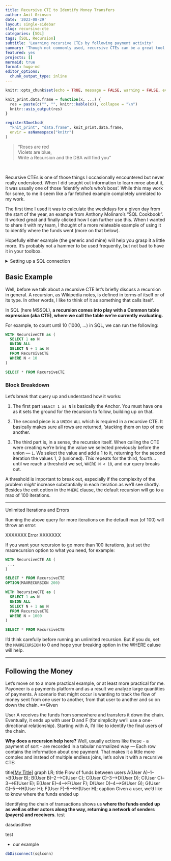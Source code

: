 ```yaml
---
title: Recursive CTE to Identify Money Transfers
author: Amit Grinson
date: '2023-08-29'
layout: single-sidebar
slug: recursive-cte
categories: [SQL]
tags: [SQL, Recursion]
subtitle: 'Learning recursive CTEs by following payment activity'
summary: 'Though not commonly used, recursive CTEs can be a great tool to work with hierarchal data. In this post we learn to use them to identify where money was moved to by following the transfer activity'
featured: yes
projects: []
mermaid: true
format: hugo-md
editor_options: 
  chunk_output_type: inline
---
```


```r
knitr::opts_chunk$set(echo = TRUE, message = FALSE, warning = FALSE, eval = TRUE)
```


```r
knit_print.data.frame = function(x, ...) {
  res = paste(c("", "", knitr::kable(x)), collapse = "\n")
  knitr::asis_output(res)
}

registerS3method(
  "knit_print", "data.frame", knit_print.data.frame,
  envir = asNamespace("knitr")
)
```


> "Roses are red  
  Violets are blue,  
  Write a Recursion
  and the DBA will find you"
  
<br>

Recursive CTEs is one of those things I occasionally encountered but never really understood. When I did sought out information to learn mroe about it, it was usually one of those 'identify who's who's boss'. While this may work for some, to me it seem like a far fetched example completely unrelated to my work.

The first time I used it was to calculate the weekdays for a given day from the start of the year, an example from Anthony Molinaro's "SQL Cookbook". It worked great and finally clicked how I can further use this. When I wanted to share it with my team, I thought of a more relateable example of using it to identify where the funds went (more on that below).

Hopefully either example (the generic and mine) will help you grasp it a little more. It's probably not a hammer to be used frequently, but not bad to have it in your toolbox.

<details>
<summary>Setting up a SQL connection</summary>

I write my blog using the [Rstudio IDE](https://posit.co/) and although this post will focus on SQL, we need  to set up a local SQL connection. We're basically connecting to our local RDBMS, here MSSQL, and to a database I setup earlier.

```r
library(odbc)
library(DBI)

sqlconn <- dbConnect(odbc(),
                      Driver = "SQL Server",
                      Server = "localhost\\SQLEXPRESS",
                      Database = "recursion")
```

We also need to load the data for this post to the database. It's only needed once and we can do it in R as follows:

```r
dat <- read.csv('content/blog/recursive-cte/payments.csv', colClasses = c('numeric', 'character', 'character', 'numeric', 'Date'))

dbWriteTable(conn = sqlconn, 'payments', dat, field.types = c(payment_id = 'INT', payer = 'VARCHAR(10)', 
                                                  receiver = 'VARCHAR(10)', amount = 'INT',
                                                  payment_date = 'DATE'), overwrite = TRUE)
```


**Aside:** Moving forward we'll be using SQL code only. instead of having to write SQL code through some R function we can use the SQL engine directly in the code chunks. Just add the connection you created to the chunk header as such:

```r
cat("```{sql connection='sqlconn', echo = TRUE}```", '```', sep = '\n')
```

</details>

## Basic Example

Well, before we talk about a recursive CTE let's briefly discuss a recursion in general. A recursion, as Wikipedia notes, is defined in terms of itself or of its type. In other words, I like to think of it as something that calls itself.

In SQL (here MSSQL), **a recursion comes into play with a Common table expression (aka CTE), where we call the table we're currently evaluating.** 

For example, to count until 10 (1000, ...) in SQL, we can run the following:


```sql
WITH RecursiveCTE as (
  SELECT 1 as N
  UNION ALL
  SELECT N + 1 as N
  FROM RecursiveCTE
  WHERE N < 10
)

SELECT * FROM RecursiveCTE
```

### Block Breakdown

Let's break that query up and understand how it works:

1. The first part `SELECT 1 as N` is basically the Anchor. You must have one as it sets the ground for the recursion to follow, building up on that.

2. The second piece is a `UNION ALL` which is required in a recursive CTE. It basically makes sure all rows are returned, 'stacking them on top of one another.

3. The third part is, in a sense, the recursion itself. When calling the CTE were creating we're bring the value we selected previously before the union — `1`. We select the value and add a 1 to it, returning for the second iteration the values 1, 2 (unioned). This repeats for the third, fourth... until we reach a threshold we set, `WHERE N < 10`, and our query breaks out. 

A threshold is important to break out, especially if the complexity of the problem *might* increase substantially in each iteration as we'll see shortly. Besides the exit option in the `WHERE` clause, the default recursion will go to a max of 100 iterations. 

-----

Unlimited Iterations and Errors

Running the above query for more iterations on the default max (of 100) will throw an error:

XXXXXXX Error XXXXXXX

If you want your recursion to go more than 100 iterations, just set the maxrecursion option to what you need, for example:

```.sql
WITH RecursiveCTE AS (
 ...
)

SELECT * FROM RecursiveCTE
OPTION(MAXRECURSION 200)
```


```sql
WITH RecursiveCTE as (
  SELECT 1 as N
  UNION ALL
  SELECT N + 1 as N
  FROM RecursiveCTE
  WHERE N < 1000
)

SELECT * FROM RecursiveCTE
```

I'd think carefully before running an unlimited recursion. But if you do, set the `MAXRECURSION` to 0 and hope your breaking option in the WHERE caluse will help.


----------

## Following the Money

Let's move on to a more practical example, or at least more practical for me. Payoneer is a payments platform and as a result we analyze large quantities of payments. A scenario that might occur is wanting to track the flow of money sent from one user to another, from that user to another and so on down the chain. **Given 


User A receives the funds from somewhere and transfers it down the chain. Eventually, it ends up with user D and F (for simplicity we'll use a one-directional relationship). Starting with A, I'd like to identify the final users of the chain. 

**Why does a recursion help here?** Well, usually actions like these - a payment of sort - are recorded in a tabular normalized way — Each row contains the information about one payment. That makes it a little more complex and instead of multiple endless joins, let's solve it with a recursive CTE:

<div class="mermaid">
title[<u>My Title</u>]
graph LR;
  title Flow of funds between users
  A(User A)--1-->B(User B);
  B(User B)--2-->C(User C);
  C(User C)--3-->D(User D);
  C(User C)--3-->E(User E);
  E(User E)--4-->F(User F);
  D(User D)--4-->G(User G);
  G(User G)--5-->H(User H);
  F(User F)--5-->H(User H);
caption Given a user, we'd like to know where the funds ended up
</div>
<script async src="https://unpkg.com/mermaid@8.2.3/dist/mermaid.min.js"></script>

Identifying the chain of transactions shows us **where the funds ended up as well as other actors along the way, returning a network of senders (payers) and receivers**.
test

dasdasdtwe

test

- our example




```r
dbDisconnect(sqlconn)
```

